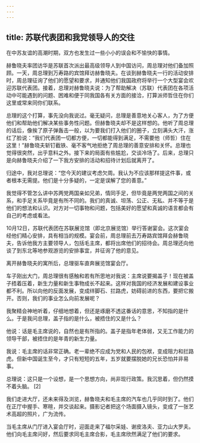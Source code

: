 ```yaml
---
---
---
```

title: 苏联代表团和我党领导人的交往
---





在中苏友谊的高潮时期，双方也发生过一些小小的误会和不愉快的事情。

赫鲁晓夫率团访华是苏联首次派出最高级领导人到中国访问，周总理对他们备加照顾。一天，周总理到万寿路的宾馆拜访赫鲁晓夫。在谈到赫鲁晓夫一行的活动安排时，周总理征询了他们的愿望和要求，并通知他们我国政府将举行一个大型宴会欢迎苏联代表团。接着，总理对赫鲁晓夫说：为了帮助解决（苏联）代表团在各项活动中可能遇到的问题、困难和便于同我国各有关方面的接洽，打算派师哲住在你们这里或常来同你们联系。

总理的这个打算，事先没向我说过。毫无疑问，总理是善意地关心客人，为了方便他们和帮助他们解决某些事务性问题。但赫鲁晓夫却不是这样想的。他听了周总理的话后，像挨了原子弹轰击一般，以为要我们打入他们的圈子，立刻满头大汗，涨红了脸说：“我们代表团一切都方便，一切都能得到满足，不需要他（师哲）住在这里！”赫鲁晓夫斩钉截铁、毫不客气地拒绝了周总理的善意安排和关怀。总理也觉得很突然，出乎意料之外。接下来的局面有些尴尬，交谈冷场了。后来，总理只是向赫鲁晓夫介绍了一下我方安排的活动和招待计划后就离开了。

归途中，我对总理说：“您今天的建议考虑欠周。我认为不应该那样提这件事，或者根本无需提。他们是十分多疑的，一定是误解了您的善意。”

我觉得不管怎么讲中苏两党两国亲如兄弟，情同手足，但毕竟是两党两国之间的关系，和手足关系毕竟是有所不同的。我们的真诚、坦荡、公正、无私、并不等于是他们的想法和认识。对方对一切事物和问题，包括美好的愿望和真诚的语言都会有自己的考虑或看法。

10月12日，苏联代表团在苏联展览馆（即北京展览馆）举行答谢宴会。这次宴会经他们精心安排，具有相当的规模。宴会前，周总理前去万寿路宾馆拜会赫鲁晓夫，告诉他我方主要领导人，包括毛主席，都将出席他们的招待会。周总理还向他谈了到东北等地参观游览的安排事宜，并征询了他的意见。

离开赫鲁晓夫的寓所后，总理驱车直奔展览馆宴会厅。

车子刚出大门，周总理很有感触和若有所思地对我说：主席说要揭盖子！现在被盖子捂着压着，新生力量和新生事物成长不起来。这样对我国的经济发展和建设事业都不利。所以向他的反面发展，变成绊脚石、拦路虎，妨碍前进的东西，要把它搬开。否则，我们的事业怎么向前发展呢？

我聚精会神地听着，仔细地想着，但还是琢磨不透这番话的意思，不知指的是什么。于是我问总理，盖子指的是什么，被捂住的又是什么？

他说：话是毛主席说的，自然也是有所指的。盖子是指年老体弱，又无工作能力的领导干部，被捂住的是年青的新生力量。

我说：毛主席的话非常正确。老一辈绝不应成为党和人民的包袱，变成阻力和拦路虎。但新中国诞生至今，才只有短短的五年，五岁就要摆脱她的兄长恐怕并非易事。

总理说：这只是一个设想，是一个思想方向，尚非现行政策。我沉思着，但仍然摸不着头脑。 [2]

我们走进大厅，还未来得及浏览，赫鲁晓夫和毛主席的汽车也几乎同时到了。他们在正厅中握手、寒暄，并交谈起来。摄影记者把这个场面摄入镜头，变成了一张艺术高超的照片，广为流传。

当毛主席从门厅进入宴会厅时，迎面走来了福尔采娃、谢皮洛夫、亚力山大罗夫。他们向毛主席问好，然后要求同毛主席合影，毛主席欣然满足了他们的要求。